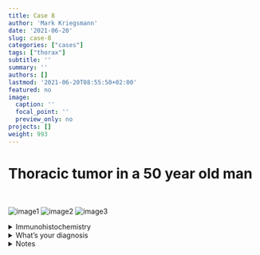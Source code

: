 ```yaml
---
title: Case 8
author: 'Mark Kriegsmann'
date: '2021-06-20'
slug: case-8
categories: ["cases"]
tags: ["thorax"]
subtitle: ''
summary: ''
authors: []
lastmod: '2021-06-20T08:55:50+02:00'
featured: no
image:
  caption: ''
  focal_point: ''
  preview_only: no
projects: []
weight: 993
---
```



# Thoracic tumor in a 50 year old man
<br>


![image1](/case8/he_1.5.png)
![image2](/case8/he_10_1.png)
![image3](/case8/he_10_2.png)


<details close>

<summary>Immunohistochemistry</summary>
<br>
beta-Catenin

![](/case8/beta_10x.png)
</details>


<details close>

<summary>What's your diagnosis</summary>
<br>
Desmoid Fibromatosis

</details>

<details close>

<summary>Notes</summary>
<br>

**Definion:** <br>Locally aggressive fibroblastic / myofibroblastic tumor without metastatic potential <br>
<br>
**Epidemiology and Localization:** <br> Mean age: 36 - 42 years 
<br><br>
**Microscopy:** <br> Bland spindle cells, typically with low mitotic activity. <br> Poorly defined. <br> Extravasated erythrocytes common. <br> May have myxoid, oedematous, or highly collagenous areas.
<br><br>

**Immunohistochemistry and molecular pathology:** <br> 90% CTNNB1 (exon 3 most common) and APC mutations . 

**Therapy and Prognosis:** <br> Recurrence in 20-30% <br>  May undergo spontaneous regression. <br> May be managed conservatively, with surgery, radio- or chemotherapy. Surgery may induce growth, if not completely removed. 


**References:** <br>https://www.pathologyoutlines.com/topic/softtissuefibromatosisdeep.html 


</details>


